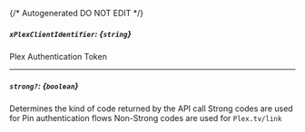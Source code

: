 {/* Autogenerated DO NOT EDIT  */}
##### `xPlexClientIdentifier`: *{`string`}*
Plex Authentication Token

---
##### `strong?`: *{`boolean`}*
Determines the kind of code returned by the API call
Strong codes are used for Pin authentication flows
Non\-Strong codes are used for `Plex.tv/link`




